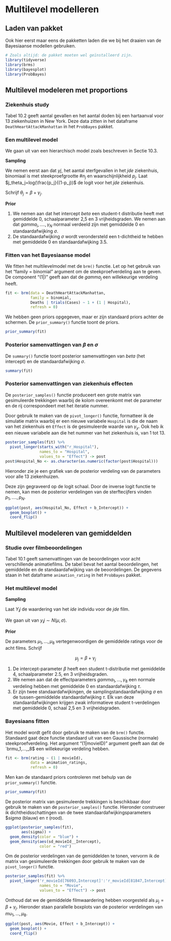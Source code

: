 # Multilevel modelleren

## Laden van pakket

Ook hier eerst maar eens de pakketten laden die we bij het draaien van de Bayesiaanse modellen gebruiken.

```r
# Zoals altijd: de pakket moeten wel geïnstalleerd zijn.
library(tidyverse)
library(brms)
library(bayesplot)
library(ProbBayes)
```

## Multilevel modeleren met proportions

### Ziekenhuis study

Tabel 10.2 geeft aantal gevallen en het aantal doden bij een hartaanval voor 13 ziekenhuizen in New York. Deze data zitten in het dataframe `DeathHeartAttackManhattan` in het `ProbBayes` pakket.

### Een multilevel model

We gaan uit van een hierarchisch model zoals beschreven in Sectie 10.3.

**Sampling**

We nemen eerst aan dat $yj$, het aantal sterfgevallen in het $jde$ ziekenhuis, binomiaal is met steekproefgrootte \#$n_j$ en waarschijnlijkheid $p_j$. Laat $j_theta_j=log(\frac{p_j}{(1-p_j))$ de logit voor het $jde$ ziekenhuis.

Schrijf $\theta_j=\beta+\gamma_j$.

**Prior**

1.  We nemen aan dat het intercept $beta$ een student-t distributie heeft met gemiddelde 0, schaalparameter 2,5 en 3 vrijheidsgraden. We nemen aan dat $gamma_i,....,\gamma_N$ normaal verdeeld zijn met gemiddelde 0 en standaardafwijking $\sigma$.\
2.  De standaardafwijking $\sigma$ wordt verondersteld een t-dichtheid te hebben met gemiddelde 0 en standaardafwijking 3.5.

### Fitten van het Bayesiaanse model

We fitten het multilevelmodel met de `brm()` functie. Let op het gebruik van het "family = binomial" argument om de steekproefverdeling aan te geven. De component "(1\|\Hospital)" geeft aan dat de $gamma_j$ een willekeurige verdeling heeft.

```r
fit <- brm(data = DeathHeartAttackManhattan, 
           family = binomial,
           Deaths | trials(Cases) ~ 1 + (1 | Hospital),
           refresh = 0)
```

We hebben geen priors opgegeven, maar er zijn standaard priors achter de schermen. De `prior_summary()` functie toont de priors.

```r
prior_summary(fit)
```

### Posterior samenvattingen van $\beta$ en $\sigma$

De `summary()` functie toont posterior samenvattingen van $beta$ (het intercept) en de standaardafwijking $\sigma$.

```r
summary(fit)
```

### Posterior samenvattingen van ziekenhuis effecten

De `posterior_samples()` functie produceert een grote matrix van gesimuleerde trekkingen waarbij de kolom overeenkomt met de parameter en de rij correspondeert met het iteratie nummer.

Door gebruik te maken van de `pivot_longer()` functie, formatteer ik de simulatie matrix waarbij er een nieuwe variabele `Hospital` is die de naam van het ziekenhuis en `Effect` is de gesimuleerde waarde van $\gamma_y$. Ook heb ik een nieuwe variabele aan die het nummer van het ziekenhuis is, van 1 tot 13.

```r
posterior_samples(fit) %>% 
  pivot_longer(starts_with("r_Hospital"),
               names_to = "Hospital",
               values_to = "Effect") -> post
post$Hospital_No <- as.character(as.numeric(factor(post$Hospital)))
```

Hieronder zie je een grafiek van de posterior verdeling van de parameters voor alle 13 ziekenhuizen.

Deze zijn gegraveerd op de logit schaal. Door de inverse logit functie te nemen, kan men de posterior verdelingen van de sterftecijfers vinden $p_1,....,p_N$.

```r
ggplot(post, aes(Hospital_No, Effect + b_Intercept)) +
  geom_boxplot() +
  coord_flip()
```

## Multilevel modeleren van gemiddelden

### Studie over filmbeoordelingen

Tabel 10.1 geeft samenvattingen van de beoordelingen voor acht verschillende animatiefilms. De tabel bevat het aantal beoordelingen, het gemiddelde en de standaardafwijking van de beoordelingen. De gegevens staan in het dataframe `animation_rating` in het `ProbBayes` pakket.

### Het multilevel model

**Sampling**

Laat $Y_ij$ de waardering van het $ide$ individu voor de $jde$ film.

We gaan uit van $y_ij∼N(\mu, \sigma)$.

**Prior**

De parameters $\mu_1,...,\mu_8$ vertegenwoordigen de gemiddelde ratings voor de acht films. Schrijf

$$\mu_j=\beta+\gamma_j$$

1.  De intercept-parameter $\beta$ heeft een student t-distributie met gemiddelde 4, schaalparameter 2.5, en 3 vrijheidsgraden.\
2.  We nemen aan dat de effectparameters $gamma_1,...,\gamma_8$ een normale verdeling hebben met gemiddelde 0 en standaardafwijking $τ$.\
3.  Er zijn twee standaardafwijkingen, de samplingstandaardafwijking $\sigma$ en de tussen-gemiddelde standaardafwijking $τ$. Elk van deze standaardafwijkingen krijgen zwak informatieve student t-verdelingen met gemiddelde 0, schaal 2,5 en 3 vrijheidsgraden.

### Bayesiaans fitten

Het model wordt gefit door gebruik te maken van de `brm()` functie. Standaard gaat deze functie standaard uit van een Gaussische (normale) steekproefverdeling. Het argument "(1\|movieID)" argument geeft aan dat de \`brmu_1,...,\mu\_8\$ een willekeurige verdeling hebben.

```r
fit <- brm(rating ~ (1 | movieId),
           data = animation_ratings,
           refresh = 0)
```

Men kan de standaard priors controleren met behulp van de `prior_summary()` functie.

```r
prior_summary(fit)
```

De posterior matrix van gesimuleerde trekkingen is beschikbaar door gebruik te maken van de `posterior_samples()` functie. Hieronder construeer ik dichtheidsschattingen van de twee standaardafwijkingsparameters \$$sigma$ (blauw) en $τ$ (rood).

```r
ggplot(posterior_samples(fit),
       aes(sigma)) +
  geom_density(color = "blue") +
  geom_density(aes(sd_movieId__Intercept),
               color = "red")
```

Om de posterior verdelingen van de gemiddelden te tonen, vervorm ik de matrix van gesimuleerde trekkingen door gebruik te maken van de `pivot_longer()` functie.

```r
posterior_samples(fit) %>% 
  pivot_longer('r_movieId[76093,Intercept]':'r_movieId[81847,Intercept]',
               names_to = "Movie",
               values_to = "Effect") -> post
```

Onthoud dat we de gemiddelde filmwaardering hebben voorgesteld als $\mu_j=\beta + \gamma_j$. Hieronder staan parallelle boxplots van de posterior verdelingen van $mu_1,...,\mu_8$.

```r
ggplot(post, aes(Movie, Effect + b_Intercept)) +
  geom_boxplot() +
  coord_flip()
```
